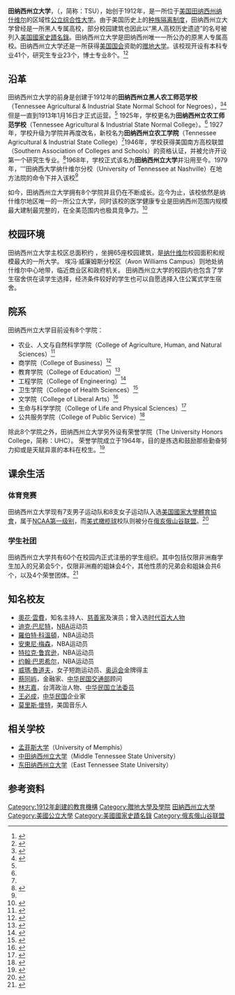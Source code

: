 {{Infobox university
|name = 田纳西州立大学
|native_name = {{lang|en|Tennessee State University}}
|image_name      = File:Tennessee_State_University_seal.svg
|image_upright   = 0.8
|image_size = 160
|motto           = ''Think. Work. Serve''
|zhmotto         = 思考·工作·服侍
|established     = {{Start date|1912|06|19}}
|type            = 公立大学
|endowment       = $5100万<ref>{{cite web |url=http://hbcumoney.com/2016/02/02/2015-hbcu-endowments/ |title=HBCU Money's 2015 Top 10 HBCU Endowments | |publisher=Hbcumoney.com |date=2016-02-02 |accessdate=2016-04-03 |archive-date=2018-06-19 |archive-url=https://web.archive.org/web/20180619213946/https://hbcumoney.com/2016/02/02/2015-hbcu-endowments/ |dead-url=no }}</ref>
|president       = 格兰达·格罗佛<br>（Glenda Glover）
|provost         = 阿莉莎·莫斯利（代理）<br>（Alisa Mosley）
|faculty         = 377 全职<br>114 兼职<ref name="nces.ed.gov">{{Cite web | url=https://nces.ed.gov/collegenavigator/?q=Tennessee+State+University&s=all&id=221838 | title=College Navigator - Tennessee State University | access-date=2020-08-16 | archive-date=2020-11-26 | archive-url=https://web.archive.org/web/20201126045317/https://nces.ed.gov/collegenavigator/?q=Tennessee+State+University&s=all&id=221838 | dead-url=no }}</ref>
|students        = 7,774 （2020学年春季）<ref name="nces.ed.gov">{{Cite web | url=https://nces.ed.gov/collegenavigator/?q=Tennessee+State+University&s=all&id=221838 |title = College Navigator - Tennessee State University}}</ref>
|undergrad       = 6,121（2020学年春季）
|postgrad        = 1,653 （2020学年春季）
|city            = [[纳什维尔|纳什维尔]]
|state           = [[田纳西州|田纳西州]]
|country         = {{USA}}
|coor            = {{Coord|36|10|00|N|86|49|50|W|region:US-TN_type:edu|display=inline,title}}
|campus          = 城区； 约为 {{convert|903|acre|km2}}
|former_names    = 田纳西州立黑人农工师范学校<br/>（Tennessee Agricultural & Industrial State Normal School for Negroes）
|colors          = 田纳西州立蓝和白色<ref>{{cite book |url=http://www.tnstate.edu/publications/documents/styleguide.pdf |title=Tennessee State University Style Guide |accessdate=2016-04-03 |archive-date=2016-08-03 |archive-url=https://web.archive.org/web/20160803144906/http://www.tnstate.edu/publications/documents/styleguide.pdf |dead-url=no }}</ref><br />{{color box|#00539F}} {{color box|#FFFFFF}}
|nickname        = 田纳西州立猛虎<br/>（Tennessee State Tigers）
|athletics = [[NCAA第一级别|NCAA第一级别]] – <br>[[俄亥俄山谷联盟|俄亥俄山谷联盟]]
|website         = {{url|www.tnstate.edu}}
|logo            = File:Official Logo of Tennessee State University - blue.jpg
|footnotes       =
{{Infobox NRHP
| embed = yes
| name = 田纳西州立大学历史遗迹区
| nrhp_type = hd
| nocat = yes
| image = WTN PeepHoles 052.JPG
| caption =
| location = 3500 John A. Merritt Blvd<br />{{USA}}[[田纳西州|田纳西州]][[纳什维尔|纳什维尔]]
| nearest_city =
| area =
| built =
| architect = Marr & Holman, et al.
| architecture =
| added = 1996年6月14日
| visitation_num =
| visitation_year =
| refnum = 96000677
| mpsub =
| governing_body = 田纳西督导委员会<br>（Tennessee Board of Regents）
}}
}}

'''田纳西州立大学'''，（{{lang-en|Tennessee State University}}，简称：TSU），始创于1912年，是一所位于[[美国|美国]][[田纳西州|田纳西州]][[纳什维尔|纳什维尔]]的区域性[[公立|公立]][[综合性大学|综合性大学]]。由于美国历史上的[[种族隔离制度|种族隔离制度]]，田纳西州立大学曾经是一所黑人专属高校，部分校园建筑也因此以“黑人高校历史遗迹”的名号被列入[[美国|美国]][[國家史蹟名錄|國家史蹟名錄]]。田纳西州立大学是田纳西州唯一一所公办的原黑人专属高校。田纳西州立大学还是一所获得[[美国国会|美国国会]]资助的[[赠地大学|赠地大学]]。该校现开设有本科专业41个，研究生专业23个，博士专业8个。<ref>{{cite web|url=http://www.tnstate.edu/undergraduate/|title=Undergraduate Programs|date=2014|publisher=Tennessee State University|access-date=8 December 2019|archive-date=2020-09-01|archive-url=https://web.archive.org/web/20200901144513/http://www.tnstate.edu/undergraduate/|dead-url=no}}</ref><ref>{{cite web|url=https://www.collegetuitioncompare.com/graduate/tennessee-state-university/|title=Tennessee State University - Graduate Degrees and Programs|date=2019|website=collegetuitioncompare.com|publisher=College Tuition Compare|access-date=8 December 2019|archive-date=2019-12-08|archive-url=https://web.archive.org/web/20191208212855/https://www.collegetuitioncompare.com/graduate/tennessee-state-university/|dead-url=no}}</ref>

==沿革==
田纳西州立大学的前身是创建于1912年的'''田纳西州立黑人农工师范学校'''（Tennessee Agricultural & Industrial State Normal School for Negroes），<ref name="tnencyclopedia">{{cite web|last1=Lovett |first1=Bobby L. |title=Tennessee State University |url=http://tennesseeencyclopedia.net/entry.php?rec=1358 |website=The Tennessee Encyclopedia of HIstory and Culture |publisher=Tennessee Historical Society and the University of Tennessee Press |accessdate=August 24, 2016 |url-status= |archiveurl=https://web.archive.org/web/20120503202457/http://tennesseeencyclopedia.net/entry.php?rec=1358 |archivedate=May 3, 2012 }}</ref><ref name="lamonthetennesseeagricultural">{{cite journal|last1=Lamon|first1=Lester C.|title=The Tennessee Agricultural and Industrial Normal School: Public Higher Education for Black Tennesseans|journal=Tennessee Historical Quarterly|date=Spring 1973|volume=32|issue=1|pages=42–58|jstor=42623357}}</ref> 但是一直到1913年1月16日才正式运营。<ref name="tnencyclopedia"/> 1925年，学校更名为'''田纳西州立农工师范学校'''（Tennessee Agricultural & Industrial State Normal College）。<ref name="tnencyclopedia"/> 1927年，学校升级为学院并再度改名，新校名为'''田纳西州立农工学院'''（Tennessee Agricultural & Industrial State College）<ref name="tnencyclopedia"/>1946年，学校获得美国南方高校联盟（Southern Association of Colleges and Schools）的资格认证，并被允许开设第一个研究生专业。<ref name="blackpast.org">{{cite web|url=http://www.blackpast.org/aah/tennessee-state-university-1912|title=Tennessee State University (1912- ) - The Black Past: Remembered and Reclaimed|author=|date=|website=www.blackpast.org|accessdate=2020-08-16|archive-date=2018-06-22|archive-url=https://web.archive.org/web/20180622032929/http://www.blackpast.org/aah/tennessee-state-university-1912|dead-url=no}}</ref>1968年，学校正式该名为'''田纳西州立大学'''并沿用至今。1979年，'''田纳西大学纳什维尔分校（University of Tennessee at Nashville）在地方法院的命令下并入该校<ref name="blackpast.org"/>

如今，田纳西州立大学拥有8个学院并且仍在不断成长。迄今为止，该校依然是纳什维尔地区唯一的一所公立大学，同时该校的医学健康专业是田纳西州范围内规模最大建制最完整的，在全美范围内也极具竞争力。<ref>{{cite web|url=http://www.tnstate.edu/academic_programs/index.aspx|title=Academic Programs|first=Tennessee State|last=University|date=|website=www.tnstate.edu|accessdate=2020-08-16|archive-date=2020-06-09|archive-url=https://web.archive.org/web/20200609080124/http://www.tnstate.edu/academic_programs/index.aspx|dead-url=no}}</ref>

==校园环境==
田纳西州立大学主校区总面积约{{convert|500|acre|km2}} ，坐拥65座校园建筑，是[[纳什维尔|纳什维尔]]校园面积和规模最大的一所大学。 埃冯·威廉姆斯分校区（Avon Williams Campus）则地处纳什维尔中心地带，临近商业区和政府机关。 田纳西州立大学的校园内也包含了学生宿舍供在读学生选择，经济条件较好的学生也可以自愿选择入住公寓式学生宿舍。

==院系==
田纳西州立大学目前设有8个学院：

*农业、人文与自然科学学院（College of Agriculture, Human, and Natural Sciences）<ref>{{cite web |url=http://www.tnstate.edu/agriculture/ |title=College of Agriculture |publisher=Tennessee State University |date=2018-06-04 |accessdate=2018-08-31 |archive-date=2018-09-01 |archive-url=https://web.archive.org/web/20180901044444/http://www.tnstate.edu/agriculture/ |dead-url=no }}</ref>
*商学院（College of Business）<ref>{{cite web |url=http://www.tnstate.edu/business/ |title=College of Business |publisher=Tennessee State University |date=2018-08-01 |accessdate=2018-08-31 |archive-date=2018-09-01 |archive-url=https://web.archive.org/web/20180901044511/http://www.tnstate.edu/business/ |dead-url=no }}</ref>
*教育学院（College of Education）<ref>{{cite web |url=http://www.tnstate.edu/coe/ |title=College of Education |publisher=Tennessee State University |date=2018-07-30 |accessdate=2018-08-31 |archive-date=2018-08-29 |archive-url=https://web.archive.org/web/20180829225256/http://www.tnstate.edu/coe/ |dead-url=no }}</ref>
*工程学院（College of Engineering）<ref>{{cite web |url=http://www.tnstate.edu/engineering/ |title=College of Engineering |publisher=Tennessee State University |date=2018-08-30 |accessdate=2018-08-31 |archive-date=2018-09-01 |archive-url=https://web.archive.org/web/20180901044448/http://www.tnstate.edu/engineering/ |dead-url=no }}</ref>
*卫生学院（College of Health Sciences）<ref>{{cite web |url=http://www.tnstate.edu/health_sciences/ |title=College of Health Sciences |publisher=Tennessee State University |date=2018-07-10 |accessdate=2018-08-31 |archive-date=2018-09-01 |archive-url=https://web.archive.org/web/20180901044508/http://www.tnstate.edu/health_sciences/ |dead-url=no }}</ref>
*文学院（College of Liberal Arts）<ref>{{cite web |url=http://www.tnstate.edu/cla/ |title=College of Liberal Arts |publisher=Tennessee State University |date=2018-07-05 |accessdate=2018-08-31 |archive-date=2018-09-05 |archive-url=https://web.archive.org/web/20180905195120/http://www.tnstate.edu/cla/ |dead-url=no }}</ref>
*生命与科学学院（College of Life and Physical Sciences）<ref>{{cite web |url=http://www.tnstate.edu/sciences/ |title=College of Life and Physical Sciences |publisher=Tennessee State University |date=2018-04-17 |accessdate=2018-08-31 |archive-date=2018-09-01 |archive-url=https://web.archive.org/web/20180901044513/http://www.tnstate.edu/sciences/ |dead-url=no }}</ref>
*公共服务学院（College of Public Service）<ref>{{cite web |url=http://www.tnstate.edu/cpsua/ |title=College of Public Service |publisher=Tennessee State University |date=2018-08-30 |accessdate=2018-08-31 |archive-date=2018-09-01 |archive-url=https://web.archive.org/web/20180901044458/http://www.tnstate.edu/cpsua/ |dead-url=no }}</ref>

除此8个学院之外，田纳西州立大学另外设有荣誉学院（The University Honors College，简称：UHC）。 荣誉学院成立于1964年，目的是拣选和鼓励那些勤奋努力抑或是天赋异禀的本科在校生。<ref>{{cite web |url=http://www.tnstate.edu/honors/about/index.aspx |title=University Honors Program |publisher=Tennessee State University |date=1995-10-31 |accessdate=2015-10-23 |archive-date=2015-11-10 |archive-url=https://web.archive.org/web/20151110065357/http://www.tnstate.edu/honors/about/index.aspx |dead-url=no }}</ref>

==课余生活==
===体育竞赛===
田纳西州立大学现有7支男子运动队和8支女子运动队入选[[美国|美国]][[國家大學體育協會|國家大學體育協會]]，属于[[NCAA第一级别|NCAA第一级别]]，而[[美式足球|美式橄榄球]]校队则被分在[[俄亥俄山谷联盟|俄亥俄山谷联盟]]。<ref>{{cite web |url=http://www.tsutigers.com/ |title=Official Site of Tennessee State Athletics |publisher=TSUTigers.com |date= |accessdate=2015-10-23 |archive-date=2015-10-18 |archive-url=https://web.archive.org/web/20151018045425/http://www.tsutigers.com/ |dead-url=no }}</ref>

===学生社团===
田纳西州立大学共有60个在校园内正式注册的学生组织。其中包括仅限非洲裔学生加入的兄弟会5个，仅限非洲裔的姐妹会4个，其他性质的兄弟会和姐妹会共6个，以及4个荣誉团体。<ref>{{Cite web|url=http://www.tnstate.edu/campus_life/organizations.aspx|title=Student Organizations|website=www.tnstate.edu|accessdate=2020-08-16|archive-date=2020-02-16|archive-url=https://web.archive.org/web/20200216085652/http://www.tnstate.edu/campus_life/organizations.aspx|dead-url=no}}</ref>

==知名校友==
*[[奧花·雲費|奧花·雲費]]，知名主持人、[[慈善家|慈善家]]及演员；曾入选[[时代百大人物|时代百大人物]]
*[[迪克·巴尼特|迪克·巴尼特]]，[[NBA|NBA]]运动员
*[[羅伯特·科溫頓|羅伯特·科溫頓]]，NBA运动员
*[[安東尼·梅森|安東尼·梅森]]，NBA运动员
*[[特拉克·鲁宾逊|特拉克·鲁宾逊]]，NBA运动员
*[[约翰·巴恩希尔|约翰·巴恩希尔]]，NBA运动员
*[[威瑪·魯道夫|威瑪·魯道夫]]，女子短跑运动员、[[奥运会|奥运会]]金牌得主
*[[蔡同屿|蔡同屿]]，金融家、[[中华民国交通部|中华民国交通部]]顾问
*[[林志嘉|林志嘉]]，台湾政治人物、[[中华民国|中华民国]][[立法委员|立法委员]]
*[[王必成_(企业家)|王必成]]，[[中华民国|中华民国]]企业家
*[[莫里斯·懷特|莫里斯·懷特]]，美国音乐人

==相关学校==
*[[孟菲斯大学|孟菲斯大学]]（University of Memphis）
*[[中田纳西州立大学|中田纳西州立大学]]（Middle Tennessee State University）
*[[东田纳西州立大学|东田纳西州立大学]]（East Tennessee State University）

==参考资料==
<references/>

{{田纳西州公立大学}}
{{俄亥俄山谷联盟}}

[[Category:1912年創建的教育機構|Category:1912年創建的教育機構]]
[[Category:贈地大學及學院|Category:贈地大學及學院]]
[[Category:田納西州立大學|]]
[[Category:美國公立大學|Category:美國公立大學]]
[[Category:美國國家史蹟名錄|Category:美國國家史蹟名錄]]
[[Category:俄亥俄山谷联盟|Category:俄亥俄山谷联盟]]